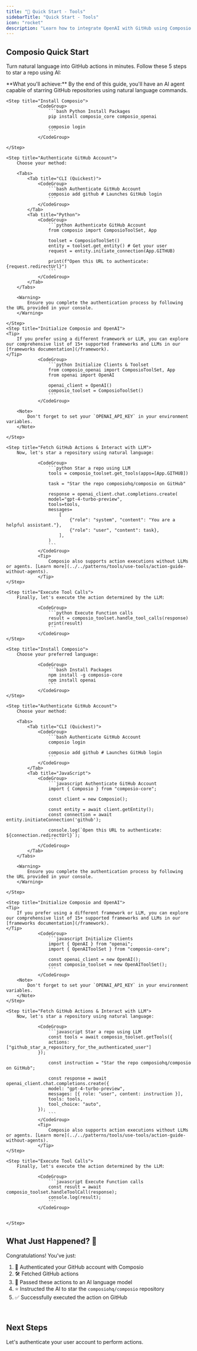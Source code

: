 ```yaml
---
title: "🚀 Quick Start - Tools"
sidebarTitle: "Quick Start - Tools"
icon: "rocket"
description: "Learn how to integrate OpenAI with GitHub using Composio in just 5 minutes."
---
```


## Composio Quick Start

Turn natural language into GitHub actions in minutes. Follow these 5 steps to star a repo using AI:

<Info>
    **What you'll achieve:** By the end of this guide, you'll have an AI agent capable of starring GitHub repositories using natural language commands.
</Info>
<Tabs>
<Tab title="Python">
<Steps>

    <Step title="Install Composio">
                <CodeGroup>
                    ```bash Python Install Packages
                    pip install composio_core composio_openai

                    composio login
                    ```
                </CodeGroup>
                
    </Step>

    <Step title="Authenticate GitHub Account">
        Choose your method:

        <Tabs>
            <Tab title="CLI (Quickest)">
                <CodeGroup>
                    ```bash Authenticate GitHub Account
                    composio add github # Launches GitHub login
                    ```
                </CodeGroup>
            </Tab>
            <Tab title="Python">
                <CodeGroup>
                    ```python Authenticate GitHub Account
                    from composio import ComposioToolSet, App

                    toolset = ComposioToolSet()
                    entity = toolset.get_entity() # Get your user
                    request = entity.initiate_connection(App.GITHUB)

                    print(f"Open this URL to authenticate: {request.redirectUrl}")
                    ```
                </CodeGroup>
            </Tab>
        </Tabs>

        <Warning>
            Ensure you complete the authentication process by following the URL provided in your console.
        </Warning>

    </Step>
    <Step title="Initialize Composio and OpenAI">
    <Tip>
        If you prefer using a different framework or LLM, you can explore our comprehensive list of 15+ supported frameworks and LLMs in our [frameworks documentation](/framework).
    </Tip>
                <CodeGroup>
                    ```python Initialize Clients & Toolset
                    from composio_openai import ComposioToolSet, App
                    from openai import OpenAI

                    openai_client = OpenAI()
                    composio_toolset = ComposioToolSet()
                    ```
                </CodeGroup>

        <Note>
            Don't forget to set your `OPENAI_API_KEY` in your environment variables.
        </Note>

    </Step>

    <Step title="Fetch GitHub Actions & Interact with LLM">
        Now, let's star a repository using natural language:

                <CodeGroup>
                    ```python Star a repo using LLM
                    tools = composio_toolset.get_tools(apps=[App.GITHUB])

                    task = "Star the repo composiohq/composio on GitHub"

                    response = openai_client.chat.completions.create(
                    model="gpt-4-turbo-preview",
                    tools=tools,
                    messages=
                        [
                            {"role": "system", "content": "You are a helpful assistant."},
                            {"role": "user", "content": task},
                        ],
                    )
                    ```
                </CodeGroup>
                <Tip>
                    Composio also supports action executions without LLMs or agents. [Learn more](../../patterns/tools/use-tools/action-guide-without-agents).
                </Tip>
    </Step>

    <Step title="Execute Tool Calls">
        Finally, let's execute the action determined by the LLM:

                <CodeGroup>
                    ```python Execute Function calls
                    result = composio_toolset.handle_tool_calls(response)
                    print(result)
                    ```
                </CodeGroup>
    </Step>

</Steps>

</Tab>

<Tab title="Javascript">
<Steps>

    <Step title="Install Composio">
        Choose your preferred language:

                <CodeGroup>
                    ```bash Install Packages
                    npm install -g composio-core
                    npm install openai
                    ```
                </CodeGroup>
    </Step>

    <Step title="Authenticate GitHub Account">
        Choose your method:

        <Tabs>
            <Tab title="CLI (Quickest)">
                <CodeGroup>
                    ```bash Authenticate GitHub Account
                    composio login
                    
                    composio add github # Launches GitHub login
                    ```
                </CodeGroup>
            </Tab>
            <Tab title="JavaScript">
                <CodeGroup>
                    ```javascript Authenticate GitHub Account
                    import { Composio } from "composio-core";

                    const client = new Composio();

                    const entity = await client.getEntity();
                    const connection = await entity.initiateConnection('github');

                    console.log(`Open this URL to authenticate: ${connection.redirectUrl}`);
                    ```
                </CodeGroup>
            </Tab>
        </Tabs>

        <Warning>
            Ensure you complete the authentication process by following the URL provided in your console.
        </Warning>

    </Step>

    <Step title="Initialize Composio and OpenAI">
    <Tip>
        If you prefer using a different framework or LLM, you can explore our comprehensive list of 15+ supported frameworks and LLMs in our [frameworks documentation](/framework).
    </Tip>
                <CodeGroup>
                    ```javascript Initialize Clients
                    import { OpenAI } from "openai";
                    import { OpenAIToolSet } from "composio-core";

                    const openai_client = new OpenAI();
                    const composio_toolset = new OpenAIToolSet();
                    ```
                </CodeGroup>
        <Note>
            Don't forget to set your `OPENAI_API_KEY` in your environment variables.
        </Note>
    </Step>

    <Step title="Fetch GitHub Actions & Interact with LLM">
        Now, let's star a repository using natural language:

                <CodeGroup>
                    ```javascript Star a repo using LLM
                    const tools = await composio_toolset.getTools({
                    actions: ["github_star_a_repository_for_the_authenticated_user"]
                });

                    const instruction = "Star the repo composiohq/composio on GitHub";

                    const response = await openai_client.chat.completions.create({
                    model: "gpt-4-turbo-preview",
                    messages: [{ role: "user", content: instruction }],
                    tools: tools,
                    tool_choice: "auto",
                });
                    ```
                </CodeGroup>
                <Tip>
                    Composio also supports action executions without LLMs or agents. [Learn more](../../patterns/tools/use-tools/action-guide-without-agents).
                </Tip>
    </Step>

    <Step title="Execute Tool Calls">
        Finally, let's execute the action determined by the LLM:

                <CodeGroup>
                    ```javascript Execute Function calls
                    const result = await composio_toolset.handleToolCall(response);
                    console.log(result);
                    ```
                </CodeGroup>


    </Step>

</Steps>

</Tab>
</Tabs>


## What Just Happened? 🎉

Congratulations! You've just:

1. 🔐 Authenticated your GitHub account with Composio
2. 🛠 Fetched GitHub actions 
3. 🧠 Passed these actions to an AI language model
4. ⭐ Instructed the AI to star the `composiohq/composio` repository
5. ✅ Successfully executed the action on GitHub

<br/>

## Next Steps
<CardGroup cols={1}>
<Card title="QuickStart - II" icon="user" href="/introduction/intro/quickstart_2">
    Let's authenticate your user account to perform actions.
</Card>
</CardGroup>
